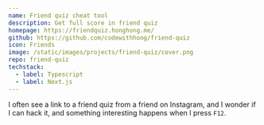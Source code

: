 ```yaml
---
name: Friend quiz cheat tool
description: Get full score in friend quiz
homepage: https://friendquiz.honghong.me/
github: https://github.com/codewithhong/friend-quiz
icon: Friends
image: /static/images/projects/friend-quiz/cover.png
repo: friend-quiz
techstack:
  - label: Typescript
  - label: Next.js
---
```


I often see a link to a friend quiz from a friend on Instagram, and I wonder if I can hack it, and something interesting happens when I press `F12`.
